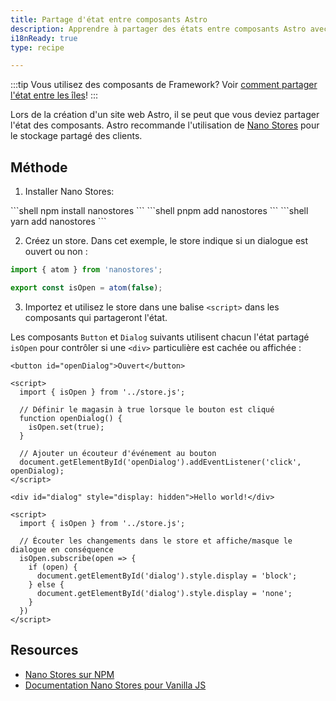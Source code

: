 ```yaml
---
title: Partage d'état entre composants Astro
description: Apprendre à partager des états entre composants Astro avec Nano Stores.
i18nReady: true
type: recipe

---
```


:::tip
Vous utilisez des composants de Framework? Voir [comment partager l'état entre les îles](/fr/basics/sharing-state/)!
:::

Lors de la création d'un site web Astro, il se peut que vous deviez partager l'état des composants. Astro recommande l'utilisation de [Nano Stores](https://github.com/nanostores/nanostores) pour le stockage partagé des clients.

## Méthode

1. Installer Nano Stores:

  <PackageManagerTabs>
    <Fragment slot="npm">
    ```shell
    npm install nanostores
    ```
    </Fragment>
    <Fragment slot="pnpm">
    ```shell
    pnpm add nanostores
    ```
    </Fragment>
    <Fragment slot="yarn">
    ```shell
    yarn add nanostores
    ```
    </Fragment>
  </PackageManagerTabs>

2. Créez un store. Dans cet exemple, le store indique si un dialogue est ouvert ou non :

  ```ts title="src/store.js"
  import { atom } from 'nanostores';

  export const isOpen = atom(false);
  ```

3. Importez et utilisez le store dans une balise `<script>` dans les composants qui partageront l'état.

Les composants `Button` et `Dialog` suivants utilisent chacun l'état partagé `isOpen` pour contrôler si une `<div>` particulière est cachée ou affichée :

  ```astro title="src/components/Button.astro"
  <button id="openDialog">Ouvert</button>

  <script>
    import { isOpen } from '../store.js';
    
    // Définir le magasin à true lorsque le bouton est cliqué
    function openDialog() {
      isOpen.set(true);
    }

    // Ajouter un écouteur d'événement au bouton
    document.getElementById('openDialog').addEventListener('click', openDialog);
  </script>
  ```

  ```astro title="src/components/Dialog.astro"
  <div id="dialog" style="display: hidden">Hello world!</div>

  <script>
    import { isOpen } from '../store.js';

    // Écouter les changements dans le store et affiche/masque le dialogue en conséquence    
    isOpen.subscribe(open => {
      if (open) {
        document.getElementById('dialog').style.display = 'block';
      } else {
        document.getElementById('dialog').style.display = 'none';
      }
    })
  </script>
  ```

## Resources

- [Nano Stores sur NPM](https://www.npmjs.com/package/nanostores)
- [Documentation Nano Stores pour Vanilla JS](https://github.com/nanostores/nanostores#vanilla-js)